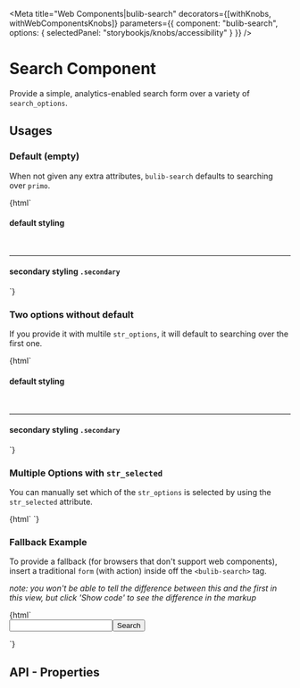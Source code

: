 
<Meta 
  title="Web Components|bulib-search"
  decorators={[withKnobs, withWebComponentsKnobs]}
  parameters={{
    component: "bulib-search",
    options: { selectedPanel: "storybookjs/knobs/accessibility" }
  }}
/>

# Search Component

Provide a simple, analytics-enabled search form over a variety of `search_options`.

## Usages 

### Default (empty)

When not given any extra attributes, `bulib-search` defaults to searching over `primo`.

<Preview withToolbar>
  <Story name="default">
    {html`
      <h4>default styling</h4>
      <bulib-search></bulib-search>
      <br><hr />
      <h4>secondary styling <code>.secondary</code></h4>
      <bulib-search class="secondary"></bulib-search>
    `}
  </Story>
</Preview>

### Two options without default

If you provide it with multile `str_options`, it will default to searching over the first one.

<Preview withToolbar>
  <Story name="options-no-default">
    {html`
      <h4>default styling</h4>
      <bulib-search str_options="primo wp" debug></bulib-search>
      <br><hr>
      <h4>secondary styling <code>.secondary</code></h4>
      <bulib-search str_options="primo wp" debug class="secondary"></bulib-search>
    `}
  </Story>
</Preview>


### Multiple Options with `str_selected`

You can manually set which of the `str_options` is selected by using the `str_selected` attribute.

<Preview withToolbar>
  <Story name="options-with-default">
    {html`
      <bulib-search str_options="primo wp help" str_selected="wp" debug></bulib-search>
    `}
  </Story>
</Preview>


### Fallback Example

To provide a fallback (for browsers that don't support web components), insert a traditional `form` (with action) inside 
  off the `<bulib-search>` tag.

_note: you won't be able to tell the difference between this and the first in this view, but click 'Show code' 
  to see the difference in the markup_

<Preview withToolbar>
  <Story name="options-with-fallback">
    {html`
      <bulib-search str_options="guides wp">
        <form action="http://library.bu.edu/srch.php" method="get">
          <input name="q" type="text" /><button type="submit">Search</button>
        </form>
      </bulib-search>
    `}
  </Story>
</Preview>


## API - Properties 

<Props of="bulib-search" />

